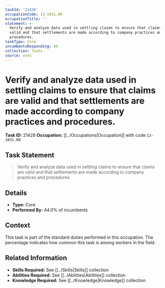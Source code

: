 ```yaml
---
taskId: '21428'
occupationCode: 13-1031.00
occupationTitle: ''
statement: >-
  Verify and analyze data used in settling claims to ensure that claims are
  valid and that settlements are made according to company practices and
  procedures.
taskType: Core
incumbentsResponding: 44
collection: Tasks
source: onet
---
```

# Verify and analyze data used in settling claims to ensure that claims are valid and that settlements are made according to company practices and procedures.

**Task ID:** 21428
**Occupation:** [[../Occupations|Occupation]] with code `13-1031.00`

## Task Statement

> Verify and analyze data used in settling claims to ensure that claims are valid and that settlements are made according to company practices and procedures.

## Details

- **Type:** Core
- **Performed By:** 44.0% of incumbents

## Context

This task is part of the standard duties performed in this occupation. The percentage indicates how common this task is among workers in the field.

## Related Information

- **Skills Required:** See [[../Skills|Skills]] collection
- **Abilities Required:** See [[../Abilities|Abilities]] collection
- **Knowledge Required:** See [[../Knowledge|Knowledge]] collection
